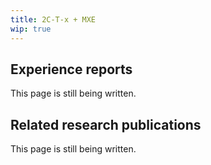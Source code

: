 ---
title: 2C-T-x + MXE
wip: true
---

## Experience reports

This page is still being written.

## Related research publications

This page is still being written.

